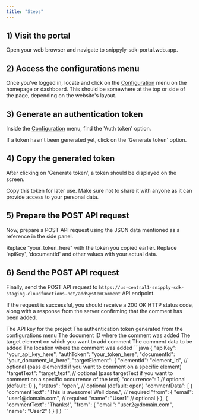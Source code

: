 ```yaml
---
title: "Steps"
---
```


## 1) Visit the portal

Open your web browser and navigate to snippyly-sdk-portal.web.app.

## 2) Access the configurations menu

Once you've logged in, locate and click on the [Configuration](https://snippyly-sdk-portal.web.app/dashboard/config) menu on the homepage or dashboard. This should be somewhere at the top or side of the page, depending on the website's layout.

## 3) Generate an authentication token

Inside the [Configuration](https://snippyly-sdk-portal.web.app/dashboard/config) menu, find the 'Auth token' option.

If a token hasn't been generated yet, click on the 'Generate token' option.

## 4) Copy the generated token

After clicking on 'Generate token', a token should be displayed on the screen.

Copy this token for later use. Make sure not to share it with anyone as it can provide access to your personal data.

## 5) Prepare the POST API request

Now, prepare a POST API request using the JSON data mentioned as a reference in the side panel.

Replace "your_token_here" with the token you copied earlier. Replace 'apiKey', 'documentId' and other values with your actual data.

## 6)  Send the POST API request

Finally, send the POST API request to `https://us-central1-snipply-sdk-staging.cloudfunctions.net/addSystemComment` API endpoint.

If the request is successful, you should receive a 200 OK HTTP status code, along with a response from the server confirming that the comment has been added.

<ResponseField name="apiKey" type="string">
The API key for the project
</ResponseField> 

<ResponseField name="authToken" type="string">
The authentication token generated from the configurations menu
</ResponseField>

<ResponseField name="documentId" type="string">
The document ID where the comment was added
</ResponseField>

<ResponseField name="targetElement" type="object">
The target element on which you want to add comment
</ResponseField>

<ResponseField name="commentData" type="object[]">
The comment data to be added
</ResponseField>

<ResponseField name="location" type="string">
The location where the comment was added
</ResponseField>

<RequestExample>
```java
{
    "apiKey": "your_api_key_here",
    "authToken": "your_token_here",
    "documentId": "your_document_id_here",
    "targetElement": {
        "elementId": "element_id", // optional (pass elementId if you want to comment on a specific element)
        "targetText": "target_text", // optional (pass targetText if you want to comment on a specific occurrence of the text)
        "occurrence": 1 // optional (default: 1)
    },
    "status": "open", // optional (default: open)
    "commentData": [
        {
            "commentText": "This is awesome! Well done.", // required
            "from": {
                "email": "user1@domain.com", // required
                "name": "User1" // optional
            }
        },
        {
            "commentText": "Thanks!",
            "from": {
                "email": "user2@domain.com",
                "name": "User2"
            }
        }
    ]
}
```
</RequestExample>